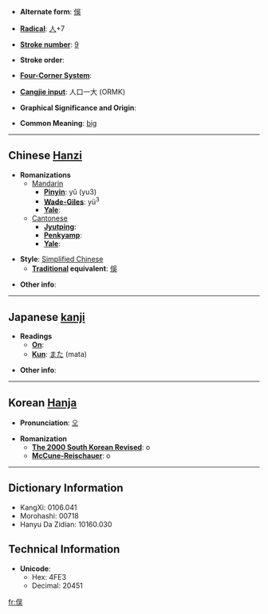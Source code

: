 * '''Alternate form''': [[俁]]

* '''[[Wiktionary:Chinese radical index| Radical]]''': [[Wiktionary:Chinese radical index 人|人]]+7

* '''[[Wiktionary:Chinese total strokes index|Stroke number]]''': [[Wiktionary:Chinese total strokes index 9|9]]

* '''Stroke order''': 

* '''[[Wiktionary:Chinese four corner index|Four-Corner System]]''': 

* '''[[Wiktionary:Chinese Cangjie index|Cangjie input]]''': 人口一大 (ORMK)

* '''Graphical Significance and Origin''': 

* '''Common Meaning''': [[big]]

----

== Chinese [[Hanzi]] ==

* '''Romanizations'''
** [[Mandarin]]
*** '''[[Pinyin]]''': yǔ (yu3)
*** '''[[Wade-Giles]]''': yü<sup>3</sup>
*** '''[[Yale]]''': 
**[[Cantonese]]
***'''[[Jyutping]]''':
***'''[[Penkyamp]]''': 
***'''[[Yale]]''': 

* '''Style''': [[Simplified Chinese]] 
** '''[[Traditional Chinese|Traditional]] equivalent''': [[俁]]

* '''Other info''': 

----

== Japanese [[kanji]] ==

* '''Readings'''
** '''[[On]]''': 
** '''[[Kun]]''': [[また]] (mata)

* '''Other info''':  

----

== Korean [[Hanja]] ==

* '''Pronunciation''': [[오]]

* '''Romanization'''
** '''[[The 2000 South Korean Revised Romanization|The 2000 South Korean Revised]]''': o
** '''[[McCune-Reischauer]]''': o

----

== Dictionary Information ==

* KangXi: 0106.041
* Morohashi: 00718
* Hanyu Da Zidian: 10160.030

== Technical Information ==

* '''Unicode''':
** Hex: 4FE3
** Decimal: 20451

[[fr:俣]]